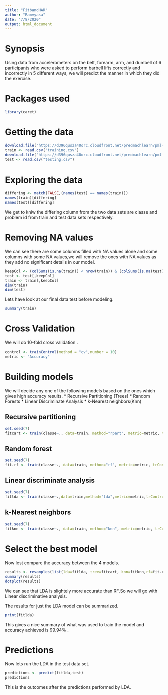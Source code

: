 ---
title: "FitbandHAR"
author: "Ramvyasa"
date: "7/8/2020"
output: html_document
---
# Synopsis
Using data from accelerometers on the belt, forearm, arm, and dumbell of 6 participants
who were asked to perform barbell lifts correctly and incorrectly in 5 different ways, 
we will predict the manner in which they did the exercise.

# Packages used
```{r}
library(caret)

```

# Getting the data
```{r}
download.file("https://d396qusza40orc.cloudfront.net/predmachlearn/pml-training.csv", "training.csv", method = "curl")
train <- read.csv("training.csv")
download.file("https://d396qusza40orc.cloudfront.net/predmachlearn/pml-testing.csv", "testing.csv", method = "curl")
test <- read.csv("testing.csv")
```

# Exploring the data
```{r}
differing <- match(FALSE,(names(test) == names(train)))
names(train)[differing]
names(test)[differing]
```

We get to kniw the differing column from the two data sets are classe and problem id from train and test data sets respectively.

# Removing NA values

We can see there are some columns filled with NA values alone and some columns with
some NA values,we will remove the ones with NA values as they add no significant
details in our model.

```{r}
keepCol <- (colSums(is.na(train)) < nrow(train)) & (colSums(is.na(test)) < nrow(test))
test <- test[,keepCol]
train <- train[,keepCol]
dim(train)
dim(test)
```

Lets have look at our final data test before modeling.

```{r}
summary(train)
```

# Cross Validation

We will do 10-fold cross validation .

```{r}
control <- trainControl(method = "cv",number = 10)
metric <- "Accuracy"
```

# Building models

We will decide any one of the following models based on the ones which gives high
accuracy results.
* Recursive Partitioning (Trees)
* Random Forests
* Linear Discriminate Analysis
* k-Nearest neighbors(Knn)

## Recursive partitioning

```{r}
set.seed(7)
fitcart <- train(classe~., data=train, method="rpart", metric=metric, trControl=control)
```

## Random forest

```{r}
set.seed(7)
fit.rf <- train(classe~., data=train, method="rf", metric=metric, trControl=control)
```

## Linear discriminate analysis

```{r}
set.seed(7)
fitlda <- train(classe~.,data=train,method="lda",metric=metric,trControl=control)
```

## k-Nearest neighbors

```{r}
set.seed(7)
fitknn <- train(classe~., data=train, method="knn", metric=metric, trControl=control)
```

# Select the best model

Now lest compare the accuracy between the 4 models.

```{r}
results <- resamples(list(lda=fitlda, tree=fitcart, knn=fitknn,rf=fit.rf))
summary(results)
dotplot(results)
```

We can see that LDA is slightely more accurate than RF.So we will go with Linear
discriminative analysis.

The results for just the LDA model can be summarized.

```{r}
print(fitlda)
```

This gives a nice summary of what was used to train the model and accuracy achieved
is 99.94% . 

# Predictions

Now lets run the LDA in the test data set.

```{r}
predictions <- predict(fitlda,test)
predictions
```

This is the outcomes after the predictions performed by LDA.

